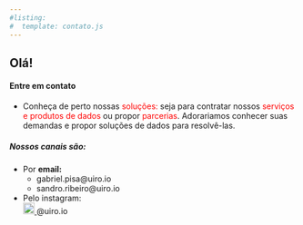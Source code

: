 ```yaml
---
#listing:
#  template: contato.js 
---
```


## Olá!

#### Entre em contato

-   Conheça de perto nossas [soluções:]{style="color: red;"} seja para contratar nossos [serviços e produtos de dados]{style="color: red;"} ou propor [parcerias]{style="color: red;"}. Adorariamos conhecer suas demandas e propor soluções de dados para resolvê-las. 


##### Nossos canais são:

-   Por <strong>email:</strong>
    -   gabriel.pisa\@uiro.io
    -   sandro.ribeiro\@uiro.io
-   Pelo instagram:\
    <a href="https://www.instagram.com/uiro.io" target="_blank"> <img src="https://cdn-icons-png.flaticon.com/512/1384/1384063.png" alt="Instagram" width="20" height="20"/> </a> @uiro.io


